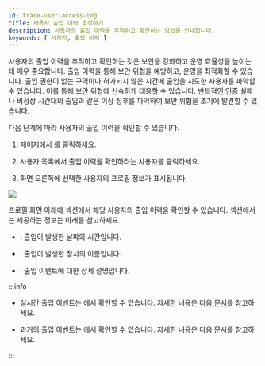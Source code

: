 ```yaml
---
id: trace-user-access-log
title: 사용자 출입 이력 추적하기
description: 사용자의 출입 이력을 추적하고 확인하는 방법을 안내합니다.
keywords: [ 사용자, 출입 이력 ]
---
```


사용자의 출입 이력을 추적하고 확인하는 것은 보안을 강화하고 운영 효율성을 높이는 데 매우 중요합니다. 출입 이력을 통해 보안 위협을 예방하고, 운영을 최적화할 수 있습니다. 출입 권한이 없는 구역이나 허가되지 않은 시간에 출입을 시도한 사용자를 파악할 수 있습니다. 이를 통해 보안 위협에 신속하게 대응할 수 있습니다. 반복적인 인증 실패나 비정상 시간대의 출입과 같은 이상 징후를 파악하여 보안 위협을 조기에 발견할 수 있습니다.

다음 단계에 따라 사용자의 출입 이력을 확인할 수 있습니다.

1. <Cmd sid='shell.header.launcher' /> 페이지에서 <Cmd sid='shell.header.user' />를 클릭하세요.

1. 사용자 목록에서 출입 이력을 확인하려는 사용자를 클릭하세요.

1. 화면 오른쪽에 선택한 사용자의 프로필 정보가 표시됩니다.

<Image src='/img/biostarx-user-info-preview.png' />

프로필 화면 아래에 <Cmd sid='team.event.trace' /> 섹션에서 해당 사용자의 출입 이력을 확인할 수 있습니다. <Cmd sid='team.event.trace' /> 섹션에서는 제공하는 정보는 아래를 참고하세요.

* <Cmd sid='main.dialog.alarmEvent.acEvent.datetime' />: 출입이 발생한 날짜와 시간입니다.

* <Cmd sid='main.dialog.alarmEvent.acEvent.device' />: 출입이 발생한 장치의 이름입니다.

* <Cmd sid='arena.eventTable.event' /> : 출입 이벤트에 대한 상세 설명입니다.

:::info

* 실시간 출입 이벤트는 <Cmd sid='shell.header.arena' />에서 확인할 수 있습니다. 자세한 내용은 [다음 문서](monitoring-event)를 참고하세요.

* 과거의 출입 이벤트는 <Cmd sid='shell.header.data' />에서 확인할 수 있습니다. 자세한 내용은 [다음 문서](#)를 참고하세요.

:::